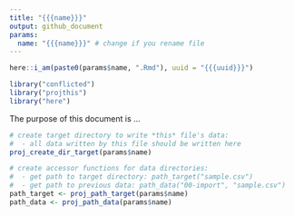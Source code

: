 ```yaml
---
title: "{{{name}}}"
output: github_document
params:
  name: "{{{name}}}" # change if you rename file
---
```


```r
here::i_am(paste0(params$name, ".Rmd"), uuid = "{{{uuid}}}")

library("conflicted")
library("projthis")
library("here")
```

The purpose of this document is ...

```r
# create target directory to write *this* file's data: 
#  - all data written by this file should be written here
proj_create_dir_target(params$name)

# create accessor functions for data directories:
#  - get path to target directory: path_target("sample.csv")
#  - get path to previous data: path_data("00-import", "sample.csv")
path_target <- proj_path_target(params$name)
path_data <- proj_path_data(params$name)
```
